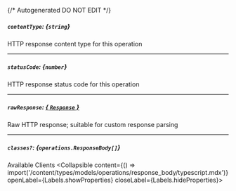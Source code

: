 {/* Autogenerated DO NOT EDIT  */}

##### `contentType`: *{`string`}*
HTTP response content type for this operation

---
##### `statusCode`: *{`number`}*
HTTP response status code for this operation

---
##### `rawResponse`: [*{ `Response` }*](https://developer.mozilla.org/en-US/docs/Web/API/Response)
Raw HTTP response; suitable for custom response parsing

---
##### `classes?`: *{`operations.ResponseBody[]`}*
Available Clients
<Collapsible content={() => import('/content/types/models/operations/response_body/typescript.mdx')} openLabel={Labels.showProperties} closeLabel={Labels.hideProperties}>
</Collapsible>


